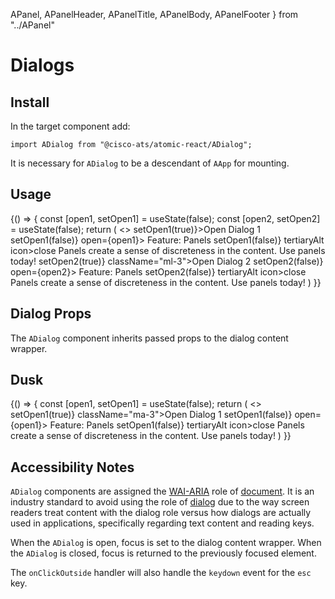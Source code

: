 

  APanel,
  APanelHeader,
  APanelTitle,
  APanelBody,
  APanelFooter
} from "../APanel"

<Meta title="Components/Dialogs" component={ADialog} />

# Dialogs

## Install

In the target component add:

```
import ADialog from "@cisco-ats/atomic-react/ADialog";
```

It is necessary for `ADialog` to be a descendant of `AApp` for mounting.

## Usage

<Preview>
  <Story name="usage-1">
  <AApp style={{minHeight: 500}}>
    <YourComponent>
      {() => {
        const [open1, setOpen1] = useState(false);
        const [open2, setOpen2] = useState(false);
        return (
          <>
          <AButton onClick={() => setOpen1(true)}>Open Dialog 1</AButton>
          <ADialog
            onClickOutside={() => setOpen1(false)}
            open={open1}>
            <APanel type="dialog">
              <APanelHeader>
                <APanelTitle>
                  Feature: Panels
                </APanelTitle>
                <AButton onClick={() => setOpen1(false)} tertiaryAlt icon><AIcon>close</AIcon></AButton>
              </APanelHeader>
              <APanelBody>
                Panels create a sense of discreteness in the content.
              </APanelBody>
              <APanelFooter>
                Use panels today!
              </APanelFooter>
            </APanel>
          </ADialog>
          <AButton onClick={() => setOpen2(true)} className="ml-3">Open Dialog 2</AButton>
          <ADialog
            onClickOutside={() => setOpen2(false)}
            open={open2}>
            <APanel type="dialog">
              <APanelHeader>
                <APanelTitle>
                  Feature: Panels
                </APanelTitle>
                <AButton onClick={() => setOpen2(false)} tertiaryAlt icon><AIcon>close</AIcon></AButton>
              </APanelHeader>
              <APanelBody>
                Panels create a sense of discreteness in the content.
              </APanelBody>
              <APanelFooter>
                Use panels today!
              </APanelFooter>
            </APanel>
          </ADialog>
          </>
        )
      }}
    </YourComponent>
  </AApp>
  </Story>
</Preview>

## Dialog Props

The `ADialog` component inherits passed props to the dialog content wrapper.

<Props of={ADialog} />

## Dusk

<Preview>
  <Story name="dusk-1">
  <AApp defaultTheme="dusk" style={{minHeight: 500}}>
    <YourComponent>
      {() => {
        const [open1, setOpen1] = useState(false);
        return (
          <>
          <AButton onClick={() => setOpen1(true)} className="ma-3">Open Dialog 1</AButton>
          <ADialog
            onClickOutside={() => setOpen1(false)}
            open={open1}>
            <APanel type="dialog">
              <APanelHeader>
                <APanelTitle>
                  Feature: Panels
                </APanelTitle>
                <AButton onClick={() => setOpen1(false)} tertiaryAlt icon><AIcon>close</AIcon></AButton>
              </APanelHeader>
              <APanelBody>
                Panels create a sense of discreteness in the content.
              </APanelBody>
              <APanelFooter>
                Use panels today!
              </APanelFooter>
            </APanel>
          </ADialog>
          </>
        )
      }}
    </YourComponent>
  </AApp>
  </Story>
</Preview>

## Accessibility Notes

`ADialog` components are assigned the [WAI-ARIA](https://www.w3.org/WAI/standards-guidelines/aria/) role of [document](https://www.w3.org/TR/wai-aria/#document). It is an industry standard to avoid using the role of [dialog](https://www.w3.org/TR/wai-aria/#dialog) due to the way screen readers treat content with the dialog role versus how dialogs are actually used in applications, specifically regarding text content and reading keys.

When the `ADialog` is open, focus is set to the dialog content wrapper. When the `ADialog` is closed, focus is returned to the previously focused element.

The `onClickOutside` handler will also handle the `keydown` event for the `esc` key.
